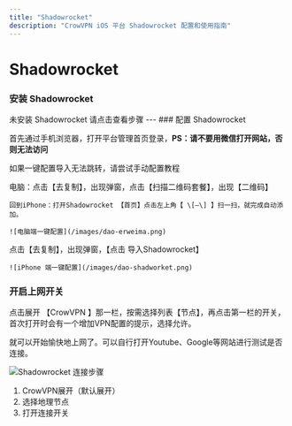 ```yaml
---
title: "Shadowrocket"
description: "CrowVPN iOS 平台 Shadowrocket 配置和使用指南"
---
```


# Shadowrocket

### 安装 Shadowrocket
<Card title="安装Shadowrocket教程" icon="apple" href="appleid-switch">
  未安装 Shadowrocket 请点击查看步骤
</Card>
---
### 配置 Shadowrocket

首先通过手机浏览器，打开平台管理首页登录，**PS：请不要用微信打开网站，否则无法访问** 

如果一键配置导入无法跳转，请尝试手动配置教程

<Tabs>
  <Tab title="电脑看教程">
    电脑：点击【去复制】，出现弹窗，点击【扫描二维码套餐】，出现【二维码】

    回到iPhone：打开Shadowrocket 【首页】点击左上角【 \[—\] 】扫一扫，就完成自动添加。

    ![电脑端一键配置](/images/dao-erweima.png)
  </Tab>
  
  <Tab title="iPhone看教程">
    点击【去复制】，出现弹窗，【点击 导入Shadowrocket】

    ![iPhone 端一键配置](/images/dao-shadworket.png)
  </Tab>
</Tabs>

### 开启上网开关

点击展开 【CrowVPN 】那一栏，按需选择列表【节点】，再点击第一栏的开关，首次打开时会有一个增加VPN配置的提示，选择允许。

就可以开始愉快地上网了。可以自行打开Youtube、Google等网站进行测试是否连接。

![Shadowrocket 连接步骤](/images/shadowrocket-setup-4.webp)

1. CrowVPN展开（默认展开）
2. 选择地理节点
3. 打开连接开关


